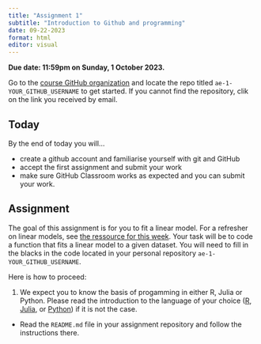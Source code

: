 ```yaml
---
title: "Assignment 1"
subtitle: "Introduction to Github and programming"
date: 09-22-2023
format: html
editor: visual
---
```


::: callout-important
**Due date: 11:59pm on Sunday, 1 October 2023.**
:::

::: callout-note
Go to the [course GitHub organization](https://github.com/MATH-517) and locate the repo titled `ae-1-YOUR_GITHUB_USERNAME` to get started. If you cannot find the repository, clik on the link you received by email.
:::


## Today

By the end of today you will...

- create a github account and familiarise yourself with git and GitHub
- accept the first assignment and submit your work
- make sure GitHub Classroom works as expected and you can submit your work.


## Assignment 

The goal of this assignment is for you to fit a linear model. For a refresher on linear models, see [the ressource for this week](../resources/week-01/recap-linear-regression.qmd). Your task will be to code a function that fits a linear model to a given dataset. You will need to fill in the blacks in the code located in your personal repository `ae-1-YOUR_GITHUB_USERNAME`.

Here is how to proceed: 

1. We expect you to know the basis of progamming in either R, Julia or Python. Please read the introduction to the language of your choice ([R](resources/computing/intro_to_r/index.qmd), [Julia](resources/computing/intro_to_julia/index.qmd), or [Python](resources/computing/intro_to_python/index.qmd)) if it is not the case.
-  Read the `README.md` file in your assignment repository and follow the instructions there.

